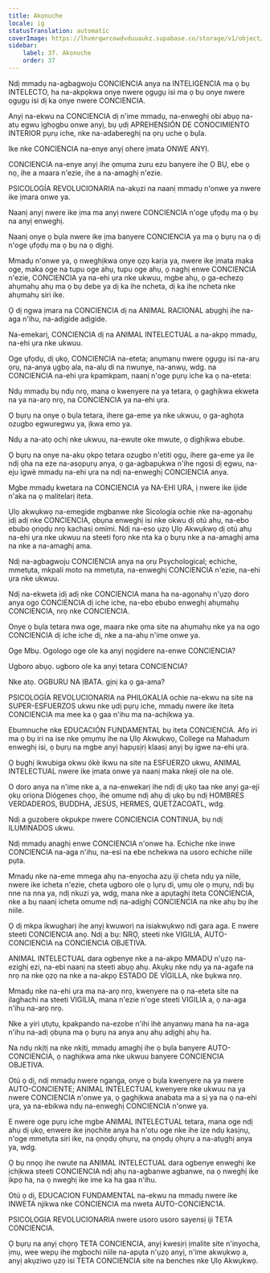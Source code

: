 ```yaml
---
title: Akọnuche
locale: ig
statusTranslation: automatic
coverImage: https://lhvmrqwrcowdvduuaukz.supabase.co/storage/v1/object/public/strapi-uploads/small_cover-educacion-fundamental.webp-2d51a7828a2b1309555be27f7e2a61a0.webp
sidebar:
    label: 37. Akọnuche
    order: 37
---
```

Ndị mmadụ na-agbagwoju CONCIENCIA anya na INTELIGENCIA ma ọ bụ INTELECTO, ha na-akpọkwa onye nwere ọgụgụ isi ma ọ bụ onye nwere ọgụgụ isi dị ka onye nwere CONCIENCIA.

Anyị na-ekwu na CONCIENCIA dị n'ime mmadụ, na-enweghị obi abụọ na-atụ egwu ịghọgbu onwe anyị, bụ ụdị APREHENSIÓN DE CONOCIMIENTO INTERIOR pụrụ iche, nke na-adabereghị na ọrụ uche ọ bụla.

Ike nke CONCIENCIA na-enye anyị ohere ịmata ONWE ANYỊ.

CONCIENCIA na-enye anyị ihe ọmụma zuru ezu banyere ihe Ọ BỤ, ebe ọ nọ, ihe a maara n'ezie, ihe a na-amaghị n'ezie.

PSICOLOGÍA REVOLUCIONARIA na-akụzi na naanị mmadụ n'onwe ya nwere ike ịmara onwe ya.

Naanị anyị nwere ike ịma ma anyị nwere CONCIENCIA n'oge ụfọdụ ma ọ bụ na anyị enweghị.

Naanị onye ọ bụla nwere ike ịma banyere CONCIENCIA ya ma ọ bụrụ na ọ dị n'oge ụfọdụ ma ọ bụ na ọ dịghị.

Mmadụ n'onwe ya, ọ nweghịkwa onye ọzọ karịa ya, nwere ike ịmata maka oge, maka oge na tupu oge ahụ, tupu oge ahụ, ọ naghị enwe CONCIENCIA n'ezie, CONCIENCIA ya na-ehi ụra nke ukwuu, mgbe ahụ, ọ ga-echezọ ahụmahụ ahụ ma ọ bụ debe ya dị ka ihe ncheta, dị ka ihe ncheta nke ahụmahụ siri ike.

Ọ dị ngwa ịmara na CONCIENCIA dị na ANIMAL RACIONAL abụghị ihe na-aga n'ihu, na-adịgide adịgide.

Na-emekarị, CONCIENCIA dị na ANIMAL INTELECTUAL a na-akpọ mmadụ, na-ehi ụra nke ukwuu.

Oge ụfọdụ, dị ụkọ, CONCIENCIA na-eteta; anụmanụ nwere ọgụgụ isi na-arụ ọrụ, na-anya ụgbọ ala, na-alụ di na nwunye, na-anwụ, wdg. na CONCIENCIA na-ehi ụra kpamkpam, naanị n'oge pụrụ iche ka ọ na-eteta:

Ndụ mmadụ bụ ndụ nrọ, mana o kwenyere na ya tetara, ọ gaghịkwa ekweta na ya na-arọ nrọ, na CONCIENCIA ya na-ehi ụra.

Ọ bụrụ na onye ọ bụla tetara, ihere ga-eme ya nke ukwuu, ọ ga-aghọta ozugbo egwuregwu ya, ịkwa emo ya.

Ndụ a na-atọ ọchị nke ukwuu, na-ewute oke mwute, ọ dịghịkwa ebube.

Ọ bụrụ na onye na-akụ ọkpọ tetara ozugbo n'etiti ọgụ, ihere ga-eme ya ile ndị ọha na eze na-asọpụrụ anya, ọ ga-agbapụkwa n'ihe ngosi dị egwu, na-eju ìgwè mmadụ na-ehi ụra na ndị na-enweghị CONCIENCIA anya.

Mgbe mmadụ kwetara na CONCIENCIA ya NA-EHI ỤRA, ị nwere ike ijide n'aka na ọ malitelarị iteta.

Ụlọ akwụkwọ na-emegide mgbanwe nke Sicología ochie nke na-agọnahụ ịdị adị nke CONCIENCIA, ọbụna enweghị isi nke okwu dị otú ahụ, na-ebo ebubo ọnọdụ nrọ kachasị omimi. Ndị na-eso ụzọ Ụlọ Akwụkwọ dị otú ahụ na-ehi ụra nke ukwuu na steeti fọrọ nke nta ka ọ bụrụ nke a na-amaghị ama na nke a na-amaghị ama.

Ndị na-agbagwoju CONCIENCIA anya na ọrụ Psychological; echiche, mmetụta, mkpali moto na mmetụta, na-enweghị CONCIENCIA n'ezie, na-ehi ụra nke ukwuu.

Ndị na-ekweta ịdị adị nke CONCIENCIA mana ha na-agọnahụ n'ụzọ doro anya ogo CONCIENCIA dị iche iche, na-ebo ebubo enweghị ahụmahụ CONCIENCIA, nrọ nke CONCIENCIA.

Onye ọ bụla tetara nwa oge, maara nke ọma site na ahụmahụ nke ya na ogo CONCIENCIA dị iche iche dị, nke a na-ahụ n'ime onwe ya.

Oge Mbụ. Ogologo oge ole ka anyị nọgidere na-enwe CONCIENCIA?

Ugboro abụọ. ugboro ole ka anyị tetara CONCIENCIA?

Nke atọ. OGBURU NA ỊBATA. gịnị ka ọ ga-ama?

PSICOLOGÍA REVOLUCIONARIA na PHILOKALIA ochie na-ekwu na site na SUPER-ESFUERZOS ukwu nke ụdị pụrụ iche, mmadụ nwere ike iteta CONCIENCIA ma mee ka ọ gaa n'ihu ma na-achịkwa ya.

Ebumnuche nke EDUCACIÓN FUNDAMENTAL bụ iteta CONCIENCIA. Afọ iri ma ọ bụ iri na ise nke ọmụmụ ihe na Ụlọ Akwụkwọ, College na Mahadum enweghị isi, ọ bụrụ na mgbe anyị hapụsịrị klaasị anyị bụ igwe na-ehi ụra.

Ọ bụghị ikwubiga okwu ókè ikwu na site na ESFUERZO ukwu, ANIMAL INTELECTUAL nwere ike ịmata onwe ya naanị maka nkeji ole na ole.

O doro anya na n'ime nke a, a na-enwekarị ihe ndị dị ụkọ taa nke anyị ga-eji ọkụ oriọna Diógenes chọọ, ihe omume ndị ahụ dị ụkọ bụ ndị HOMBRES VERDADEROS, BUDDHA, JESÚS, HERMES, QUETZACOATL, wdg.

Ndị a guzobere okpukpe nwere CONCIENCIA CONTINUA, bụ ndị ILUMINADOS ukwu.

Ndị mmadụ anaghị enwe CONCIENCIA n'onwe ha. Echiche nke inwe CONCIENCIA na-aga n'ihu, na-esi na ebe nchekwa na usoro echiche niile pụta.

Mmadụ nke na-eme mmega ahụ na-enyocha azụ iji cheta ndụ ya niile, nwere ike icheta n'ezie, cheta ugboro ole ọ lụrụ di, ụmụ ole ọ mụrụ, ndị bụ nne na nna ya, ndị nkuzi ya, wdg, mana nke a apụtaghị iteta CONCIENCIA, nke a bụ naanị icheta omume ndị na-adịghị CONCIENCIA na nke ahụ bụ ihe niile.

Ọ dị mkpa ikwugharị ihe anyị kwuworị na isiakwụkwọ ndị gara aga. E nwere steeti CONCIENCIA anọ. Ndị a bụ: NRỌ, steeti nke VIGILIA, AUTO-CONCIENCIA na CONCIENCIA OBJETIVA.

ANIMAL INTELECTUAL dara ogbenye nke a na-akpọ MMADỤ n'ụzọ na-ezighị ezi, na-ebi naanị na steeti abụọ ahụ. Akụkụ nke ndụ ya na-agafe na nrọ na nke ọzọ na nke a na-akpọ ESTADO DE VÍGILLA, nke bụkwa nrọ.

Mmadụ nke na-ehi ụra ma na-arọ nrọ, kwenyere na ọ na-eteta site na ịlaghachi na steeti VIGILIA, mana n'ezie n'oge steeti VIGILIA a, ọ na-aga n'ihu na-arọ nrọ.

Nke a yiri ụtụtụ, kpakpando na-ezobe n'ihi ìhè anyanwụ mana ha na-aga n'ihu na-adị ọbụna ma ọ bụrụ na anya anụ ahụ adịghị ahụ ha.

Na ndụ nkịtị na nke nkịtị, mmadụ amaghị ihe ọ bụla banyere AUTO-CONCIENCIA, ọ naghịkwa ama nke ukwuu banyere CONCIENCIA OBJETIVA.

Otú ọ dị, ndị mmadụ nwere nganga, onye ọ bụla kwenyere na ya nwere AUTO-CONCIENTE; ANIMAL INTELECTUAL kwenyere nke ukwuu na ya nwere CONCIENCIA n'onwe ya, ọ gaghịkwa anabata ma a sị ya na ọ na-ehi ụra, ya na-ebikwa ndụ na-enweghị CONCIENCIA n'onwe ya.

E nwere oge pụrụ iche mgbe ANIMAL INTELECTUAL tetara, mana oge ndị ahụ dị ụkọ, enwere ike ịnọchite anya ha n'otu oge nke ihe ize ndụ kasịnụ, n'oge mmetụta siri ike, na ọnọdụ ọhụrụ, na ọnọdụ ọhụrụ a na-atụghị anya ya, wdg.

Ọ bụ nnọọ ihe nwute na ANIMAL INTELECTUAL dara ogbenye enweghị ike ịchịkwa steeti CONCIENCIA ndị ahụ na-agbanwe agbanwe, na ọ nweghị ike ịkpọ ha, na ọ nweghị ike ime ka ha gaa n'ihu.

Otú ọ dị, EDUCACION FUNDAMENTAL na-ekwu na mmadụ nwere ike INWETA njikwa nke CONCIENCIA ma nweta AUTO-CONCIENC1A.

PSICOLOGIA REVOLUCIONARIA nwere usoro usoro sayensị iji TETA CONCIENCIA.

Ọ bụrụ na anyị chọrọ TETA CONCIENCIA, anyị kwesịrị ịmalite site n'inyocha, ịmụ, wee wepụ ihe mgbochi niile na-apụta n'ụzọ anyị, n'ime akwụkwọ a, anyị akụziwo ụzọ isi TETA CONCIENCIA site na benches nke Ụlọ Akwụkwọ.

